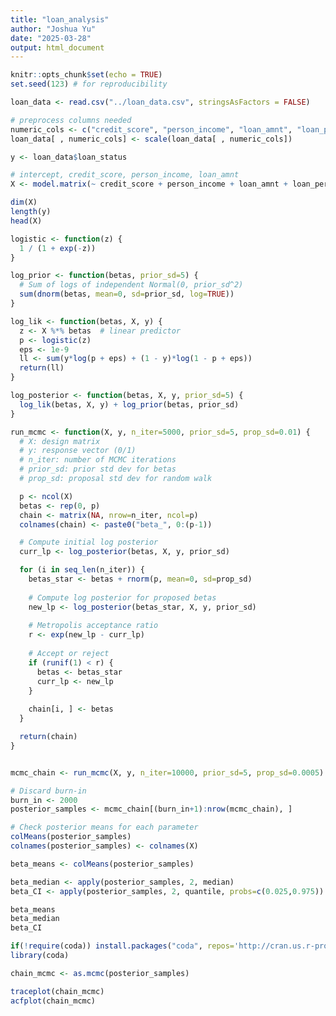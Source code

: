 ```yaml
---
title: "loan_analysis"
author: "Joshua Yu"
date: "2025-03-28"
output: html_document
---
```


```r
knitr::opts_chunk$set(echo = TRUE)
set.seed(123) # for reproducibility
```

```r
loan_data <- read.csv("../loan_data.csv", stringsAsFactors = FALSE)

# preprocess columns needed
numeric_cols <- c("credit_score", "person_income", "loan_amnt", "loan_percent_income")
loan_data[ , numeric_cols] <- scale(loan_data[ , numeric_cols])

y <- loan_data$loan_status

# intercept, credit_score, person_income, loan_amnt
X <- model.matrix(~ credit_score + person_income + loan_amnt + loan_percent_income, data = loan_data)

dim(X)
length(y)
head(X)
```

```r
logistic <- function(z) {
  1 / (1 + exp(-z))
}

log_prior <- function(betas, prior_sd=5) {
  # Sum of logs of independent Normal(0, prior_sd^2)
  sum(dnorm(betas, mean=0, sd=prior_sd, log=TRUE))
}

log_lik <- function(betas, X, y) {
  z <- X %*% betas  # linear predictor
  p <- logistic(z)
  eps <- 1e-9
  ll <- sum(y*log(p + eps) + (1 - y)*log(1 - p + eps))
  return(ll)
}

log_posterior <- function(betas, X, y, prior_sd=5) {
  log_lik(betas, X, y) + log_prior(betas, prior_sd)
}
```


```r
run_mcmc <- function(X, y, n_iter=5000, prior_sd=5, prop_sd=0.01) {
  # X: design matrix
  # y: response vector (0/1)
  # n_iter: number of MCMC iterations
  # prior_sd: prior std dev for betas
  # prop_sd: proposal std dev for random walk

  p <- ncol(X)
  betas <- rep(0, p)
  chain <- matrix(NA, nrow=n_iter, ncol=p)
  colnames(chain) <- paste0("beta_", 0:(p-1))

  # Compute initial log posterior
  curr_lp <- log_posterior(betas, X, y, prior_sd)

  for (i in seq_len(n_iter)) {
    betas_star <- betas + rnorm(p, mean=0, sd=prop_sd)
    
    # Compute log posterior for proposed betas
    new_lp <- log_posterior(betas_star, X, y, prior_sd)
    
    # Metropolis acceptance ratio
    r <- exp(new_lp - curr_lp)
    
    # Accept or reject
    if (runif(1) < r) {
      betas <- betas_star
      curr_lp <- new_lp
    }
    
    chain[i, ] <- betas
  }

  return(chain)
}


mcmc_chain <- run_mcmc(X, y, n_iter=10000, prior_sd=5, prop_sd=0.0005)

# Discard burn-in
burn_in <- 2000
posterior_samples <- mcmc_chain[(burn_in+1):nrow(mcmc_chain), ]

# Check posterior means for each parameter
colMeans(posterior_samples)
colnames(posterior_samples) <- colnames(X)
```

```r
beta_means <- colMeans(posterior_samples)

beta_median <- apply(posterior_samples, 2, median)
beta_CI <- apply(posterior_samples, 2, quantile, probs=c(0.025,0.975))

beta_means
beta_median
beta_CI
```

```r
if(!require(coda)) install.packages("coda", repos='http://cran.us.r-project.org')
library(coda)

chain_mcmc <- as.mcmc(posterior_samples)

traceplot(chain_mcmc)
acfplot(chain_mcmc)
```
